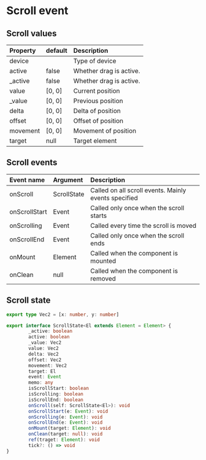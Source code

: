 # Scroll event

## Scroll values

| Property | default | Description             |
| :------- | :------ | :---------------------- |
| device   |         | Type of device          |
| active   | false   | Whether drag is active. |
| \_active | false   | Whether drag is active. |
| value    | [0, 0]  | Current position        |
| \_value  | [0, 0]  | Previous position       |
| delta    | [0, 0]  | Delta of position       |
| offset   | [0, 0]  | Offset of position      |
| movement | [0, 0]  | Movement of position    |
| target   | null    | Target element          |

## Scroll events

| Event name    | Argument    | Description                                          |
| :------------ | :---------- | :--------------------------------------------------- |
| onScroll      | ScrollState | Called on all scroll events. Mainly events specified |
| onScrollStart | Event       | Called only once when the scroll starts              |
| onScrolling   | Event       | Called every time the scroll is moved                |
| onScrollEnd   | Event       | Called only once when the scroll ends                |
| onMount       | Element     | Called when the component is mounted                 |
| onClean       | null        | Called when the component is removed                 |

## Scroll state

```ts
export type Vec2 = [x: number, y: number]

export interface ScrollState<El extends Element = Element> {
        _active: boolean
        active: boolean
        _value: Vec2
        value: Vec2
        delta: Vec2
        offset: Vec2
        movement: Vec2
        target: El
        event: Event
        memo: any
        isScrollStart: boolean
        isScrolling: boolean
        isScrollEnd: boolean
        onScroll(self: ScrollState<El>): void
        onScrollStart(e: Event): void
        onScrolling(e: Event): void
        onScrollEnd(e: Event): void
        onMount(target: Element): void
        onClean(target: null): void
        ref(traget: Element): void
        tick?: () => void
}
```
